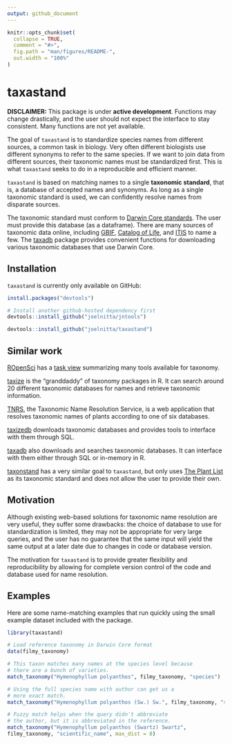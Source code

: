 ```yaml
---
output: github_document
---
```


<!-- README.md is generated from README.Rmd. Please edit that file -->

```r
knitr::opts_chunk$set(
  collapse = TRUE,
  comment = "#>",
  fig.path = "man/figures/README-",
  out.width = "100%"
)
```
# taxastand

<!-- badges: start -->
<!-- badges: end -->

**DISCLAIMER:** This package is under **active development**. Functions may change drastically, and the user should not expect the interface to stay consistent. Many functions are not yet available.

The goal of `taxastand` is to standardize species names from different sources, a common task in biology. Very often different biologists use different synonyms to refer to the same species. If we want to join data from different sources, their taxonomic names must be standardized first. This is what `taxastand` seeks to do in a reproducible and efficient manner.

`taxastand` is based on matching names to a single **taxonomic standard**, that is, a database of accepted names and synonyms. As long as a single taxonomic standard is used, we can confidently resolve names from disparate sources.

The taxonomic standard must conform to [Darwin Core standards](https://dwc.tdwg.org/). The user must provide this database (as a dataframe). There are many sources of taxonomic data online, including [GBIF](https://www.gbif.org/en/dataset/d7dddbf4-2cf0-4f39-9b2a-bb099caae36c), [Catalog of Life](http://www.catalogueoflife.org/), and [ITIS](https://www.itis.gov/) to name a few. The [taxadb](https://cboettig.github.io/taxadb/index.html) package provides convenient functions for downloading various taxonomic databases that use Darwin Core.

## Installation

`taxastand` is currently only available on GitHub:

``` r
install.packages("devtools")

# Install another github-hosted dependency first
devtools::install_github("joelnitta/jntools")

devtools::install_github("joelnitta/taxastand")
```

## Similar work

[ROpenSci](https://ropensci.org/) has a [task view](https://github.com/ropensci/taxonomy) summarizing many tools available for taxonomy.

[taxize](https://github.com/ropensci/taxize) is the "granddaddy" of taxonomy packages in R. It can search around 20 different taxonomic databases for names and retrieve taxonomic information.

[TNRS](http://tnrs.iplantcollaborative.org/), the Taxonomic Name Resolution Service, is a web application that resolves taxonomic names of plants according to one of six databases.

[taxizedb](https://github.com/ropensci/taxizedb) downloads taxonomic databases and provides tools to interface with them through SQL.

[taxadb](https://cboettig.github.io/taxadb/index.html) also downloads and searches taxonomic databases. It can interface with them either through SQL or in-memory in R.

[taxonstand](https://cran.r-project.org/web/packages/Taxonstand/index.html) has a very similar goal to `taxastand`, but only uses [The Plant List](www.theplantlist.org) as its taxonomic standard and does not allow the user to provide their own.

## Motivation

Although existing web-based solutions for taxonomic name resolution are very useful, they suffer some drawbacks: the choice of database to use for standardization is limited, they may not be appropriate for very large queries, and the user has no guarantee that the same input will yield the same output at a later date due to changes in code or database version.

The motivation for `taxastand` is to provide greater flexibility and reproducibility by allowing for complete version control of the code and database used for name resolution.

## Examples

Here are some name-matching examples that run quickly using the small example dataset included with the package.

```r
library(taxastand)

# Load reference taxonomy in Darwin Core format
data(filmy_taxonomy)

# This taxon matches many names at the species level because
# there are a bunch of varieties.
match_taxonomy("Hymenophyllum polyanthos", filmy_taxonomy, "species")

# Using the full species name with author can get us a
# more exact match.
match_taxonomy("Hymenophyllum polyanthos (Sw.) Sw.", filmy_taxonomy, "scientific_name")

# Fuzzy match helps when the query didn't abbreviate
# the author, but it is abbreviated in the reference.
match_taxonomy("Hymenophyllum polyanthos (Swartz) Swartz",
filmy_taxonomy, "scientific_name", max_dist = 8)
```
